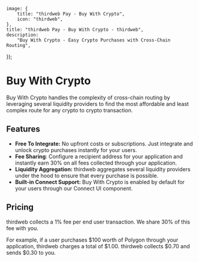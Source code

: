 
	image: {
		title: "thirdweb Pay - Buy With Crypto",
		icon: "thirdweb",
	},
	title: "thirdweb Pay - Buy With Crypto - thirdweb",
	description:
		"Buy With Crypto - Easy Crypto Purchases with Cross-Chain Routing",
});

# Buy With Crypto

Buy With Crypto handles the complexity of cross-chain routing by leveraging several liquidity providers to find the most affordable and least complex route for any crypto to crypto transaction.

<DocImage src={BuyWithCryptoImage} />

## Features

- **Free To Integrate:** No upfront costs or subscriptions. Just integrate and unlock crypto purchases instantly for your users.
- **Fee Sharing**: Configure a recipient address for your application and instantly earn 30% on all fees collected through your application.
- **Liquidity Aggregation:** thirdweb aggregates several liquidity providers under the hood to ensure that every purchase is possible.
- **Built-in Connect Support:** Buy With Crypto is enabled by default for your users through our Connect UI component.

## Pricing

thirdweb collects a 1% fee per end user transaction. We share 30% of this fee with you.

For example, if a user purchases $100 worth of Polygon through your application, thirdweb charges a total of $1.00. thirdweb collects $0.70 and sends $0.30 to you.
